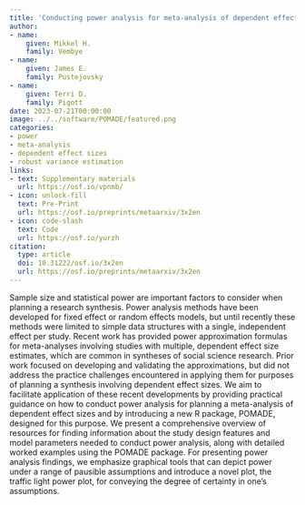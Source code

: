 ```yaml
---
title: 'Conducting power analysis for meta-analysis of dependent effect sizes: Common guidelines and an introduction to the POMADE R package'
author:
- name:
    given: Mikkel H.
    family: Vembye
- name:
    given: James E.
    family: Pustejovsky
- name:
    given: Terri D.
    family: Pigott
date: 2023-07-21T00:00:00
image: ../../software/POMADE/featured.png
categories:
- power
- meta-analysis
- dependent effect sizes
- robust variance estimation
links:
- text: Supplementary materials
  url: https://osf.io/vpnmb/
- icon: unlock-fill
  text: Pre-Print
  url: https://osf.io/preprints/metaarxiv/3x2en
- icon: code-slash
  text: Code
  url: https://osf.io/yurzh
citation: 
  type: article
  doi: 10.31222/osf.io/3x2en
  url: https://osf.io/preprints/metaarxiv/3x2en
---
```


Sample size and statistical power are important factors to consider when planning a research synthesis. Power analysis methods have been developed for fixed effect or random effects models, but until recently these methods were limited to simple data structures with a single, independent effect per study. Recent work has provided power approximation formulas for meta-analyses involving studies with multiple, dependent effect size estimates, which are common in syntheses of social science research. Prior work focused on developing and validating the approximations, but did not address the practice challenges encountered in applying them for purposes of planning a synthesis involving dependent effect sizes. We aim to facilitate application of these recent developments by providing practical guidance on how to conduct power analysis for planning a meta-analysis of dependent effect sizes and by introducing a new R package, POMADE, designed for this purpose. We present a comprehensive overview of resources for finding information about the study design features and model parameters needed to conduct power analysis, along with detailed worked examples using the POMADE package. For presenting power analysis findings, we emphasize graphical tools that can depict power under a range of pausible assumptions and introduce a novel plot, the traffic light power plot, for conveying the degree of certainty in one’s assumptions.

